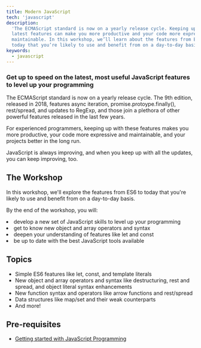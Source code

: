 ```yaml
---
title: Modern JavaScript
tech: 'javascript'
description:
  'The ECMAScript standard is now on a yearly release cycle. Keeping up with the
  latest features can make you more productive and your code more expressive and
  maintainable. In this workshop, we’ll learn about the features from ES6 to
  today that you’re likely to use and benefit from on a day-to-day basis.'
keywords:
  - javascript
---
```



### Get up to speed on the latest, most useful JavaScript features to level up your programming

The ECMAScript standard is now on a yearly release cycle. The 9th edition,
released in 2018, features async iteration, promise.protoype.finally(),
rest/spread, and updates to RegExp, and those join a plethora of other powerful
features released in the last few years.

For experienced programmers, keeping up with these features makes you more
productive, your code more expressive and maintainable, and your projects better
in the long run.

JavaScript is always improving, and when you keep up with all the updates, you
can keep improving, too.

## The Workshop

In this workshop, we'll explore the features from ES6 to today that you're
likely to use and benefit from on a day-to-day basis.

By the end of the workshop, you will:

<List>
  <Li check>
    develop a new set of JavaScript skills to level up your programming
  </Li>
  <Li check>get to know new object and array operators and syntax</Li>
  <Li check>deepen your understanding of features like let and const</Li>
  <Li check>be up to date with the best JavaScript tools available</Li>
</List>

## Topics

- Simple ES6 features like let, const, and template literals
- New object and array operators and syntax like destructuring, rest and spread,
  and object literal syntax enhancements
- New function syntax and operators like arrow functions and rest/spread
- Data structures like map/set and their weak counterparts
- And more!

## Pre-requisites

- [Getting started with JavaScript Programming](/workshops/getting-started-with-java-script-programming)
